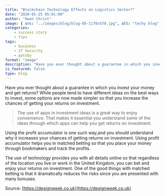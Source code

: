 ```yaml
---
title: "Blockchain Technology Effects on Logistics Sector?"
date: "2020-01-25 05:01:00"
author: "Owen Christ"
image: { src: "../images/blog/blog-05-1170x570.jpg", alt: "techy blog" }
categories:
    - success story
    - tips
tags:
    - business
    - IT Security
    - gatsby
format: "image"
description: "Have you ever thought about a guarantee in which you invest your money and get returns?"
is_featured: false
type: blog
---
```


Have you ever thought about a guarantee in which you invest your money and get returns? While people tend to have different ideas on the best ways to invest, some options are now made simpler so that you increase the chances of getting your returns on investment.

> The use of apps in investment ideas is a great way to enjoy convenience. That makes it essential you understand some of the ideas through which apps can help you get returns on investment.

Using the profit accumulator is one such way,and you should understand why it increases your chances of getting returns on investment. Using profit accumulator helps you in matched betting so that you place your money through bookmakers and track the profits.

The use of technology provides you with all details online so that regardless of the location you live or work in the United Kingdom, you can bet and enjoy your returns on investment.
One of the good things with matched betting is that it dramatically reduces the risks since you are presented with many bonuses.

Source: [https://designweek.co.uk](https://designweek.co.uk)
